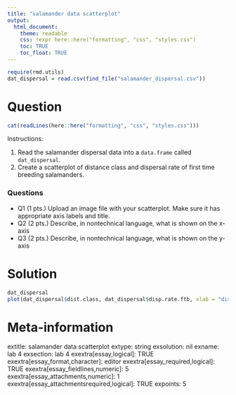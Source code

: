 ```yaml
---
title: "salamander data scatterplot"
output:  
  html_document:
    theme: readable
    css: !expr here::here("formatting", "css", "styles.css")
    toc: TRUE
    toc_float: TRUE
---
```



```r
require(rmd.utils)
dat_dispersal = read.csv(find_file("salamander_dispersal.csv"))

```


Question
========

```r
cat(readLines(here::here("formatting", "css", "styles.css")))
```

Instructions:

1. Read the salamander dispersal data into a `data.frame` called `dat_dispersal`.
2. Create a scatterplot of distance class and dispersal rate of first time breeding salamanders.


<div class="questionborder">
### Questions

- Q1 (1 pts.) Upload an image file with your scatterplot.  Make sure it has appropriate axis labels and title.
- Q2 (2 pts.) Describe, in nontechnical language, what is shown on the x-axis
- Q3 (2 pts.) Describe, in nontechnical language, what is shown on the y-axis

</div>




Solution
========

```r
dat_dispersal
plot(dat_dispersal$dist.class, dat_dispersal$disp.rate.ftb, xlab = "distance class", ylab = "standardized dispersal rate", main = "Marbled Salamander - first time breeders")
```





Meta-information
================
extitle: salamander data scatterplot
extype: string
exsolution: nil
exname: lab 4
exsection: lab 4
exextra[essay,logical]: TRUE
exextra[essay_format,character]: editor
exextra[essay_required,logical]: TRUE
exextra[essay_fieldlines,numeric]: 5
exextra[essay_attachments,numeric]: 1
exextra[essay_attachmentsrequired,logical]: TRUE
expoints: 5
